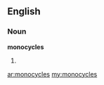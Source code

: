 ==English==

===Noun===
'''monocycles'''

# {{plural of|monocycle}}

[[ar:monocycles]]
[[my:monocycles]]